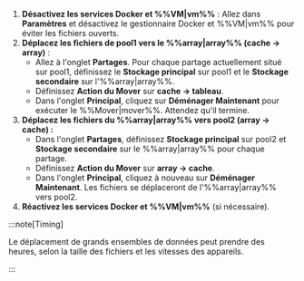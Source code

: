 1. **Désactivez les services Docker et %%VM|vm%%** : Allez dans **Paramètres** et désactivez le gestionnaire Docker et %%VM|vm%% pour éviter les fichiers ouverts.
2. **Déplacez les fichiers de pool1 vers le %%array|array%% (cache → array)** :
   - Allez à l'onglet **Partages**. Pour chaque partage actuellement situé sur pool1, définissez le **Stockage principal** sur pool1 et le **Stockage secondaire** sur l'%%array|array%%.
   - Définissez **Action du Mover** sur **cache → tableau**.
   - Dans l'onglet **Principal**, cliquez sur **Déménager Maintenant** pour exécuter le %%Mover|mover%%. Attendez qu'il termine.
3. **Déplacez les fichiers du %%array|array%% vers pool2 (array → cache) :**
   - Dans l'onglet **Partages**, définissez **Stockage principal** sur pool2 et **Stockage secondaire** sur le %%array|array%% pour chaque partage.
   - Définissez **Action du Mover** sur **array → cache**.
   - Dans l'onglet **Principal**, cliquez à nouveau sur **Déménager Maintenant**. Les fichiers se déplaceront de l'%%array|array%% vers pool2.
4. **Réactivez les services Docker et %%VM|vm%%** (si nécessaire).

:::note\[Timing]

Le déplacement de grands ensembles de données peut prendre des heures, selon la taille des fichiers et les vitesses des appareils.

:::
